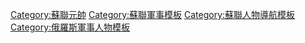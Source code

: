 {{Navbox
|name  = 蘇聯元帥
|title = [[File:Communist star with golden border and red rims.svg|23px|蘇聯武裝部隊軍徽]] [[苏联元帅]]
|state = {{{state|autocollapse}}}
|style = wide
|bodyclass = hlist
|image = [[File:RA-SA F10MarsSU 1955.png|50px|1943年－1955年蘇聯元帥禮服肩章]]<br><br>[[File:Rank insignia of маршал Советского Союза.svg|50px|1955年－1991年蘇聯元帥禮服肩章]]

|group1 = <div style="text-align: center;">[[蘇聯大元帥]]</div>
|list1 = 
{{Navbox|child
  |evenodd = swap 
|group1 = 1945年
|list1 =
* [[约瑟夫·斯大林|約·維·史達林]]（本人未接受）
}}

|group2 = <div style="text-align: center;">蘇聯元帥</div>
|list2 =
{{Navbox|child
  |evenodd = swap
|group1 = <div style="text-align: center;">1935年</div>
|list1 =
* [[克利缅特·伏罗希洛夫|克·叶·伏罗希洛夫]]
* [[瓦西里·康斯坦丁诺维奇·布柳赫尔|瓦·康·布柳赫尔]]
* [[谢苗·米哈伊洛维奇·布琼尼|谢·米·布琼尼]]
* [[米哈伊爾·圖哈切夫斯基|米·尼·圖哈切夫斯基]]
* [[亚历山大·伊里奇·叶戈罗夫|亚·伊·叶戈罗夫]]

|group2 = [[第二次世界大战]]<br>1939年－1945年
|list2 =
* [[谢苗·康斯坦丁诺维奇·铁木辛哥|謝·康·鐵木辛哥]]
* [[鮑里斯·米哈伊洛維奇·沙波什尼科夫|鮑·米·沙波什尼科夫]]
* [[格里戈里·伊萬諾維奇·庫利克|格·伊·庫利克]]
* [[格奥尔基·朱可夫|格·康·朱可夫]]
* [[亚历山大·华西列夫斯基|亞·米·华西列夫斯基]]
* [[伊萬·斯捷潘諾維奇·科涅夫|伊·斯·科涅夫]]
* [[列昂尼德·亞歷山德羅維奇·戈沃羅夫|列·亚·戈沃羅夫]]
* [[康斯坦丁·罗科索夫斯基|康·康·羅科索夫斯基]]
* [[羅季翁·雅科夫列維奇·馬利諾夫斯基|羅·雅·馬利諾夫斯基]]
* [[费奥多尔·伊万诺维奇·托尔布欣|费·伊·托尔布欣]]
* [[基里尔·阿法纳西耶维奇·梅列茨科夫|基·阿·梅列茨科夫]]
* [[拉夫连季·帕夫洛维奇·贝利亚|拉·帕·贝利亚]]

|group3 = <div style="text-align: center;">[[冷战]]<br>1946年－1991年</div>
|list3 =
* [[瓦西里·丹尼洛維奇·索科洛夫斯基|瓦·丹·索科洛夫斯基]]
* [[尼古拉·亞歷山德羅維奇·布爾加寧|尼·亚·布爾加寧]]
* [[伊万·霍夫汉内斯·巴格拉米扬|伊·赫·巴格拉米扬]]
* [[安德烈·安东诺维奇·格列奇科|安·安·格列奇科]]
* [[安德烈·伊万诺维奇·叶廖缅科|安·伊·葉廖緬科]]
* [[瓦西里·伊万诺维奇·崔可夫|瓦·伊·崔可夫]]
* [[謝爾蓋·謝苗諾維奇·比留佐夫|謝·謝·比留佐夫]]
* [[基里爾·謝苗諾維奇·莫斯卡連科|基·謝·莫斯卡連科]]
* [[马特维·瓦西里耶维奇·扎哈罗夫|馬·瓦·扎哈羅夫]]
* [[菲利普·戈利科夫|菲·伊·戈利科夫]]
* [[尼古拉·伊萬諾維奇·克雷洛夫|尼·伊·克雷洛夫]]
* [[伊萬·伊格納季耶維奇·雅庫鮑斯基|伊·伊·雅庫鮑斯基]]
* [[帕維爾·費多羅維奇·巴季茨基|帕·费·巴季茨基]]
* [[彼得·基里洛维奇·科舍沃伊|彼·基·科舍沃伊]]
* [[列昂尼德·勃列日涅夫|列·伊·勃列日涅夫]]
* [[德米特里·费奥多罗维奇·乌斯季诺夫|德·費·烏斯季諾夫]]
* [[尼古拉·瓦西里耶维奇·奥加尔科夫|尼·瓦·奧加爾科夫]]
* [[维克托·格奥尔基耶维奇·库利科夫|維·格·庫利科夫]]
* [[谢尔盖·列昂尼多维奇·索科洛夫|谢·列·索科洛夫]]
* [[瓦西里·伊萬諾維奇·彼得羅夫|瓦·伊·彼得罗夫]]
* [[谢尔盖·阿赫罗梅耶夫|谢·费·阿赫罗梅耶夫]]
* [[谢苗·康斯坦丁诺维奇·库尔科特金|謝·康·庫爾科特金]]
* [[德米特里·亚佐夫|德·季·亞佐夫]]
}}

|group4 = [[蘇聯海軍元帥]]
|list4 =
* [[尼古拉·格拉西莫維奇·庫茲涅佐夫|尼·格·库兹涅佐夫]]
* [[伊萬·斯捷潘諾維奇·伊薩科夫|伊·斯·伊萨科夫]]
* [[謝爾蓋·格奧爾基耶維奇·戈爾什科夫|謝·格·戈爾什科夫]]

|group5 = <div style="text-align: center;">[[军兵种主帅]]</div>
|list5 =
{{Navbox|child
  |evenodd = swap 
|group1 = <div style="text-align: center;">空軍主帥</div>
|list1 =
* [[亞歷山大·亞歷山德羅維奇·諾維科夫|亞·亞·諾維科夫]]
* {{Link-en|亞歷山大·葉夫根耶維奇·戈洛瓦諾夫|Alexander Golovanov|亞·葉·戈洛瓦諾夫}}
* [[帕维尔·费奥多罗维奇·日加列夫|帕·费·日加列夫]]
* {{Link-en|康斯坦丁·安德烈耶維奇·韋爾希寧|Konstantin Vershinin|康·安·韋爾希寧}}
* [[帕维尔·斯捷潘诺维奇·库塔霍夫|帕·斯·庫塔霍夫]]
* [[鲍里斯·巴甫洛维奇·布加耶夫|鲍·巴·布加耶夫]]
* [[亚历山大·伊万诺维奇·科尔杜诺夫|亞·伊·科爾杜諾夫]]

|group2 = 装甲兵主帥
|list2 =
* [[帕维尔·阿列克谢耶维奇·罗特米斯特罗夫|帕·阿·羅特米斯特羅夫]]
* [[阿馬扎斯普·哈恰圖羅維奇·巴巴賈尼揚|阿·哈·巴巴贾尼扬]]

|group3 = <div style="text-align: center;">砲兵主帥</div>
|list3 =
* [[尼古拉·尼古拉耶维奇·沃罗诺夫|尼·尼·沃罗诺夫]]
* [[米特罗凡·伊万诺维奇·涅杰林|米·伊·涅杰林]]
* {{Link-ru|谢尔盖·谢尔盖耶维奇·瓦连佐夫|Варенцов, Сергей Сергеевич|谢·谢·瓦连佐夫}}
* {{Link-ru|弗拉基米尔·费奥多罗维奇·托卢布科|Толубко, Владимир Фёдорович|弗·费·托卢布科}}
}}

|below =
註：年代為晉升之年，此模板不包括[[军兵种元帅 (苏联)|軍兵種元帥]]

}}<noinclude>
{{collapsible option}}
[[Category:蘇聯元帥]]
[[Category:蘇聯軍事模板]]
[[Category:蘇聯人物導航模板]]
[[Category:俄羅斯軍事人物模板]]
</noinclude>